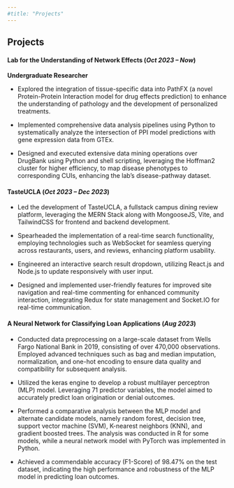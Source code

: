 ```yaml
---
#title: "Projects"
---
```


## Projects


#### **Lab for the Understanding of Network Effects** (*Oct 2023 – Now*)
**Undergraduate Researcher**                      

- Explored the integration of tissue-specific data into PathFX (a novel Protein-Protein Interaction model for drug effects prediction) to enhance the understanding of pathology and the development of personalized treatments.

- Implemented comprehensive data analysis pipelines using Python to systematically analyze the intersection of PPI model predictions with gene expression data from GTEx.

- Designed and executed extensive data mining operations over DrugBank using Python and shell scripting, leveraging the Hoffman2 cluster for higher efficiency, to map disease phenotypes to corresponding CUIs, enhancing the lab’s disease-pathway dataset.

#### **TasteUCLA** (*Oct 2023 – Dec 2023*)

- Led the development of TasteUCLA, a fullstack campus dining review platform, leveraging the MERN Stack along with MongooseJS, Vite, and TailwindCSS for frontend and backend development.

- Spearheaded the implementation of a real-time search functionality, employing technologies such as WebSocket for seamless querying across restaurants, users, and reviews, enhancing platform usability.

- Engineered an interactive search result dropdown, utilizing React.js and Node.js to update responsively with user input.

- Designed and implemented user-friendly features for improved site navigation and real-time commenting for enhanced
community interaction, integrating Redux for state management and Socket.IO for real-time communication.


#### **A Neural Network for Classifying Loan Applications** (*Aug 2023*)

- Conducted data preprocessing on a large-scale dataset from Wells Fargo National Bank in 2019, consisting of over 470,000 observations. Employed advanced techniques such as bag and median imputation, normalization, and one-hot encoding to ensure data quality and compatibility for subsequent analysis.


- Utilized the keras engine to develop a robust multilayer perceptron (MLP) model. Leveraging 71 predictor variables, the model aimed to accurately predict loan origination or denial outcomes.

- Performed a comparative analysis between the MLP model and alternate candidate models, namely random forest, decision tree, support vector machine (SVM), K-nearest neighbors (KNN), and gradient boosted trees. The analysis was conducted in R for some models, while a neural network model with PyTorch was implemented in Python.

- Achieved a commendable accuracy (F1-Score) of 98.47% on the test dataset, indicating the high performance and robustness of the MLP model in predicting loan outcomes.